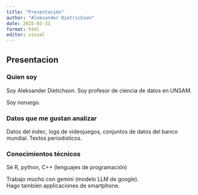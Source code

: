```yaml
---
title: "Presentación"
author: "Aleksander Dietrichson"
date: 2025-03-31
format: html
editor: visual
---
```


## Presentacion

### Quien soy

Soy Aleksander Dietichson. Soy profesor de ciencia de datos en UNSAM.

Soy noruego.

### Datos que me gustan analizar

Datos del indec, logs de videojuegos, conjuntos de datos del banco mundial. Textos periodisticos.

### Conocimientos técnicos

Sé R, python, C++ (lenguajes de programación)

Trabajo mucho con gemini (modelo LLM de google).\
Hago también applicaciones de smartphone.
